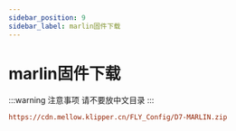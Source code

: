 ```yaml
---
sidebar_position: 9
sidebar_label: marlin固件下载
---
```


# marlin固件下载

:::warning 注意事项
请不要放中文目录
:::

```cfg
https://cdn.mellow.klipper.cn/FLY_Config/D7-MARLIN.zip
```
